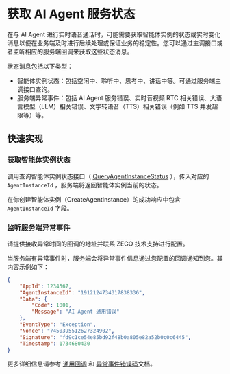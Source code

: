 # 获取 AI Agent 服务状态

在与 AI Agent 进行实时语音通话时，可能需要获取智能体实例的状态或实时变化消息以便在业务端及时进行后续处理或保证业务的稳定性。您可以通过主调接口或者监听相应的服务端回调来获取这些状态消息。

状态消息包括以下类型：

- 智能体实例状态：包括空闲中、聆听中、思考中、讲话中等。可通过服务端主调接口查询。
- 服务端异常事件：包括 AI Agent 服务错误、实时音视频 RTC 相关错误、大语言模型（LLM）相关错误、文字转语音（TTS）相关错误（例如 TTS 并发超限等）等。

## 快速实现

### 获取智能体实例状态
调用查询智能体实例状态接口（ [QueryAgentInstanceStatus](/aiagent-server/agent-instance-control/queryagentinstancestatus) ），传入对应的 `AgentInstanceId` ，服务端将返回智能体实例当前的状态。

<Note title="注意">在你创建智能体实例（CreateAgentInstance）的成功响应中包含 `AgentInstanceId` 字段。</Note>

### 监听服务端异常事件

请提供接收异常时间的回调的地址并联系 ZEGO 技术支持进行配置。

当服务端有异常事件时，服务端会将异常事件信息通过您配置的回调通知到您。其内容示例如下：

```json
{
    "AppId": 1234567,
    "AgentInstanceId": "1912124734317838336",
    "Data": {
        "Code": 1001,
        "Message": "AI Agent 通用错误"
    },
    "EventType": "Exception",
    "Nonce": "7450395512627324902",
    "Signature": "fd9c1ce54e85bd92f48b0a805e82a52b0c0c6445",
    "Timestamp": 1734680430
}
```
更多详细信息请参考 [通用回调](/aiagent-server/callbacks/general-callback) 和 [异常事件错误码](/aiagent-server/callbacks/exception-codes)文档。